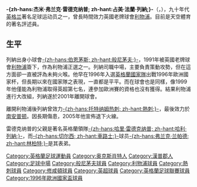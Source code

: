 {{noteTA
|G1=Football|G2=EPL
|T=zh-hans:杰米·雷德克纳普; zh-hant:占美·列納;
|1=zh-hans:雷德克纳普; zh-hant:列納;
}}

{{Football player infobox
| playername       
| image               = [[File:Redknapp,_Jamie_(crop).jpg|230px]]
| fullname            = Jamie Frank Redknapp
| nickname            = 
| dateofbirth         = {{birth date and age|1973|6|25}}
| cityofbirth         = [[漢普郡|咸塞爾]]
| countryofbirth      = [[英格蘭|英格蘭]]
| height              = {{height|ft=6|in=0}}
| position            = [[中場|中場]]
| currentclub         = 熱刺俱樂部
| youthyears1         =
| youthclubs1         = [[托特纳姆足球俱乐部|熱刺]]
| years1              = 1989–1991
| clubs1              = [[伯恩茅斯足球俱乐部|伯恩茅斯]]
| caps1               = 13
| goals1              = 0
| years2              = 1991–2002
| clubs2              = [[利物浦足球俱乐部|利物浦]]
| caps2               = 237
| goals2              = 30
| years3              = 2002–2005
| clubs3              = [[托特纳姆足球俱乐部|熱刺]]
| caps3               = 48
| goals3              = 4
| years4              = 2005
| clubs4              = [[南安普顿足球俱乐部|南安普顿]]
| caps4               = 16
| goals4              = 0
| totalcaps           = 314
| totalgoals          = 34
| nationalyears1      = 1993–1994
| nationalteam1       = [[英格蘭21歲以下足球代表隊|英格蘭 U21]]
| nationalcaps1       = 18
| nationalgoals1      = 5
| nationalyears2      = 1994
| nationalteam2       = [[英格蘭足球代表乙隊|英格蘭 B]]
| nationalcaps2       = 1
| nationalgoals2      = 0
| nationalyears3      = 1995–1999
| nationalteam3       = [[英格蘭國家足球隊|英格蘭]]
| nationalcaps3       = 17
| nationalgoals3      = 1
| pcupdate            = 18:56, 6 March 2007 (UTC)
| ntupdate            = 18:56, 6 March 2007 (UTC)
}}
'''-{zh-hans:杰米·弗兰克·雷德克纳普; zh-hant:占美·法蘭·列納;}-'''（'''{{lang|en|Jamie Frank Redknapp}}'''，{{bd|1973年|6月25日|catIdx=Redknapp, Jamie}}），九十年代[[英格兰|英格兰]]著名足球运动员之一，曾長時間效力英國老牌球會[[利物浦足球俱乐部|利物浦]]。目前是天空體育的著名評述員。

==生平==
列納出身小球會[[伯恩茅斯足球俱乐部|-{zh-hans:伯恩茅斯; zh-hant:般尼茅夫;}-]]，1991年被英國老牌球會[[利物浦足球會|利物浦]]簽下，作為利物浦正選之一。列納司職中場，主要負責策動攻勢，但在這方面卻一直被評為未夠火喉。他早在1996年入選[[英格蘭足球代表隊|英格蘭國家隊]]出戰1996年歐洲國家杯，但長期以來在國家隊之表現，一直都是平平。而在球會也是同樣，像1999年他僅能為利物浦取得英超第七名，連參加歐洲賽的資格也沒有獲得。結果利物浦進行大改組，列納遂於2001年離開球會。

離開利物浦後列納曾效力[[托特纳姆足球俱乐部|-{zh-hans:托特纳姆热刺; zh-hant:熱刺;}-]]，最後效力於[[南安普顿足球俱乐部|南安普顿]]。因長期傷患，2005年他宣佈退下火線。

雷德克纳普的父親是著名英格蘭領隊[[哈里·雷德克纳普|-{zh-hans:哈里·雷德克纳普; zh-hant:哈利·列納;}-]]，而[[切尔西足球俱乐部|-{zh-hans:切尔西; zh-hant:車路士;}-]]球员[[弗兰克·兰帕德|-{zh-hans:弗兰克·兰帕德; zh-hant:林柏特;}-]]是其表弟。

{{DEFAULTSORT:Redknapp, Jamie}}
[[Category:英格蘭足球運動員|Category:英格蘭足球運動員]]
[[Category:奥克斯肖特人|Category:奥克斯肖特人]]
[[Category:漢普郡人|Category:漢普郡人]]
[[Category:足球中場|Category:足球中場]]
[[Category:般尼茅夫球員|Category:般尼茅夫球員]]
[[Category:利物浦球員|Category:利物浦球員]]
[[Category:熱刺球員|Category:熱刺球員]]
[[Category:修咸頓球員|Category:修咸頓球員]]
[[Category:英超球員|Category:英超球員]]
[[Category:英格蘭足球聯賽球員|Category:英格蘭足球聯賽球員]]
[[Category:1996年歐洲國家盃球員|Category:1996年歐洲國家盃球員]]